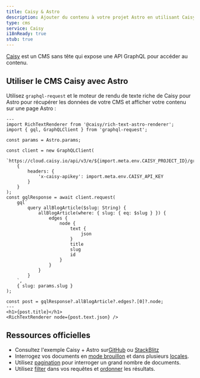 ```yaml
---
title: Caisy & Astro
description: Ajouter du contenu à votre projet Astro en utilisant Caisy comme CMS
type: cms
service: Caisy
i18nReady: true
stub: true
---
```


[Caisy](https://caisy.io/) est un CMS sans tête qui expose une API GraphQL pour accéder au contenu.

## Utiliser le CMS Caisy avec Astro

Utilisez `graphql-request` et le moteur de rendu de texte riche de Caisy pour Astro pour récupérer les données de votre CMS et afficher votre contenu sur une page Astro :

```astro title="src/pages/blog/[...slug].astro"
---
import RichTextRenderer from '@caisy/rich-text-astro-renderer';
import { gql, GraphQLClient } from 'graphql-request';

const params = Astro.params;

const client = new GraphQLClient(
	`https://cloud.caisy.io/api/v3/e/${import.meta.env.CAISY_PROJECT_ID}/graphql`,
	{
		headers: {
			'x-caisy-apikey': import.meta.env.CAISY_API_KEY
		}
	}
);
const gqlResponse = await client.request(
	gql`
		query allBlogArticle($slug: String) {
			allBlogArticle(where: { slug: { eq: $slug } }) {
				edges {
					node {
						text {
							json
						}
						title
						slug
						id
					}
				}
			}
		}
	`,
	{ slug: params.slug }
);

const post = gqlResponse?.allBlogArticle?.edges?.[0]?.node;
---
<h1>{post.title}</h1>
<RichTextRenderer node={post.text.json} />
```

## Ressources officielles

- Consultez l'exemple Caisy + Astro sur[GitHub](https://github.com/caisy-io/caisy-example-astro) ou [StackBlitz](https://stackblitz.com/github/caisy-io/caisy-example-astro?file=src%2Fpages%2Fblog%2F%5B...slug%5D.astro)
- Interrogez vos documents en [mode brouillon](https://caisy.io/developer/docs/external-api/localization-and-preview#preview-mode-15) et dans plusieurs [locales](https://caisy.io/developer/docs/external-api/localization-and-preview#localization-in-a-graphql-query-8).
- Utilisez [pagination](https://caisy.io/developer/docs/external-api/queries-pagination) pour interroger un grand nombre de documents.
- Utilisez [filter](https://caisy.io/developer/docs/external-api/external-filter-and-sorting) dans vos requêtes et [ordonner](https://caisy.io/developer/docs/external-api/external-filter-and-sorting#sorting-8) les résultats.